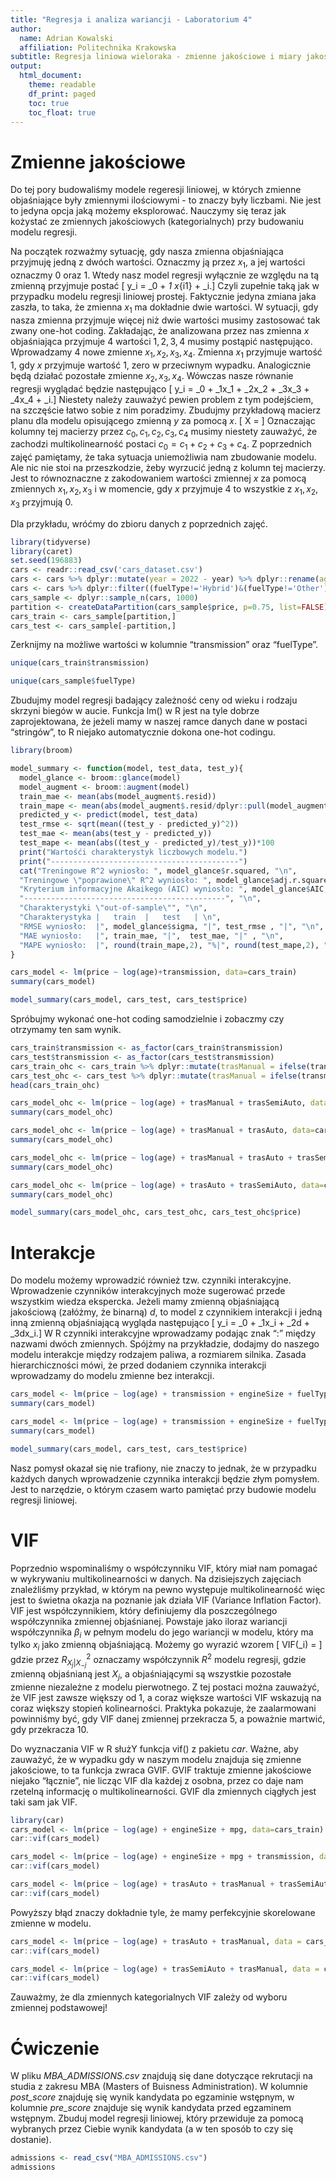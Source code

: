 ```yaml
---
title: "Regresja i analiza wariancji - Laboratorium 4"
author:
  name: Adrian Kowalski
  affiliation: Politechnika Krakowska
subtitle: Regresja liniowa wieloraka - zmienne jakościowe i miary jakości modelu
output:
  html_document:
    theme: readable
    df_print: paged
    toc: true
    toc_float: true
---
```


# Zmienne jakościowe

Do tej pory budowaliśmy modele regeresji liniowej, w których zmienne objaśniające były zmiennymi ilościowymi - to znaczy były liczbami. Nie jest to jedyna opcja jaką możemy eksplorować. Nauczymy się teraz jak kożystać ze zmiennych jakościowych (kategorialnych) przy budowaniu modelu regresji.

Na początek rozważmy sytuację, gdy nasza zmienna objaśniająca przyjmuję jedną z dwóch wartości. Oznaczmy ją przez $x_1$, a jej wartości oznaczmy $0$ oraz $1$. Wtedy nasz model regresji wyłącznie ze względu na tą zmienną przyjmuje postać
\[ y_i = \beta_0 + \beta_1 x_{i1} + \varepsilon_i.\]
Czyli zupełnie taką jak w przypadku modelu regresji liniowej prostej. Faktycznie jedyna zmiana jaka zaszła, to taka, że zmienna $x_1$ ma dokładnie dwie wartości. W sytuacji, gdy nasza zmienna przyjmuje więcej niż dwie wartości musimy zastosować tak zwany one-hot coding. Zakładając, że analizowana przez nas zmienna $x$ objaśniająca przyjmuje 4 wartości $1,2,3,4$ musimy postąpić następująco. Wprowadzamy 4 nowe zmienne $x_1, x_2, x_3, x_4$. Zmienna $x_1$ przyjmuje wartość $1$, gdy $x$ przyjmuje wartość $1$, zero w przeciwnym wypadku. Analogicznie będą działać pozostałe zmienne $x_2, x_3, x_4$. Wówczas nasze równanie regresji wyglądać będzie następująco
\[ y_i = \beta_0 + \beta_1x_1 + \beta_2x_2 + \beta_3x_3 + \beta_4x_4 + \varepsilon_i.\]
Niestety należy zauważyć pewien problem z tym podejściem, na szczęście łatwo sobie z nim poradzimy. Zbudujmy przykładową macierz planu dla modelu opisującego zmienną $y$ za pomocą $x$. 
\[ X = \left[ \begin{array}{ccccc}1 \; 0 \; 1 \; 0 \; 0 \\ 1 \; 0 \; 0 \; 0 \; 1 \\ 1 \; 0 \; 0 \; 0 \; 1 \\ 1 \; 0 \; 1 \; 0 \; 0 \\ 1 \; 1 \; 0 \; 0 \; 0 \end{array}\right]\]
Oznaczając kolumny tej macierzy przez $c_0, c_1, c_2, c_3, c_4$ musimy niestety zauważyć, że zachodzi multikolinearność postaci $c_0 = c_1 + c_2 + c_3 + c_4$. Z poprzednich zajęć pamiętamy, że taka sytuacja uniemożliwia nam zbudowanie modelu. Ale nic nie stoi na przeszkodzie, żeby wyrzucić jedną z kolumn tej macierzy. Jest to równoznaczne z zakodowaniem wartości zmiennej $x$ za pomocą zmiennych $x_1, x_2, x_3$ i w momencie, gdy $x$ przyjmuje $4$ to wszystkie z $x_1, x_2, x_3$ przyjmują $0$.

Dla przykładu, wróćmy do zbioru danych z poprzednich zajęć. 

```r
library(tidyverse)
library(caret)
set.seed(196883)
cars <- readr::read_csv('cars_dataset.csv')
cars <- cars %>% dplyr::mutate(year = 2022 - year) %>% dplyr::rename(age = year)
cars <- cars %>% dplyr::filter((fuelType!='Hybrid')&(fuelType!='Other')&(fuelType!='Electric'))
cars_sample <- dplyr::sample_n(cars, 1000)
partition <- createDataPartition(cars_sample$price, p=0.75, list=FALSE)
cars_train <- cars_sample[partition,]
cars_test <- cars_sample[-partition,]
```
Zerknijmy na możliwe wartości w kolumnie "transmission" oraz "fuelType".
```r
unique(cars_train$transmission)
```

```r
unique(cars_sample$fuelType)
```
Zbudujmy model regresji badający zależność ceny od wieku i rodzaju skrzyni biegów w aucie. Funkcja lm() w R jest na tyle dobrze zaprojektowana, że jeżeli mamy w naszej ramce danych dane w postaci "stringów", to R niejako automatycznie dokona one-hot codingu.
```r
library(broom)

model_summary <- function(model, test_data, test_y){
  model_glance <- broom::glance(model)
  model_augment <- broom::augment(model)
  train_mae <- mean(abs(model_augment$.resid))
  train_mape <- mean(abs(model_augment$.resid/dplyr::pull(model_augment, var=1)))*100
  predicted_y <- predict(model, test_data)
  test_rmse <- sqrt(mean((test_y - predicted_y)^2))
  test_mae <- mean(abs(test_y - predicted_y))
  test_mape <- mean(abs((test_y - predicted_y)/test_y))*100
  print("Wartośći charakterystyk liczbowych modelu.")
  print("------------------------------------------")
  cat("Treningowe R^2 wyniosło: ", model_glance$r.squared, "\n",
  "Treningowe \"poprawione\" R^2 wyniosło: ", model_glance$adj.r.squared, "\n",
  "Kryterium informacyjne Akaikego (AIC) wyniosło: ", model_glance$AIC, "\n",
  "---------------------------------------------", "\n",
  "Charakterystyki \"out-of-sample\"", "\n",
  "Charakterystyka |   train  |   test   | \n", 
  "RMSE wyniosło:  |", model_glance$sigma, "|", test_rmse , "|", "\n",
  "MAE wyniosło:   |", train_mae, "|",  test_mae, "|" , "\n",
  "MAPE wyniosło:  |", round(train_mape,2), "%|", round(test_mape,2), "%|",  "\n")
}
```
```r
cars_model <- lm(price ~ log(age)+transmission, data=cars_train)
summary(cars_model)
```
```r
model_summary(cars_model, cars_test, cars_test$price)
```
Spróbujmy wykonać one-hot coding samodzielnie i zobaczmy czy otrzymamy ten sam wynik.
```r
cars_train$transmission <- as_factor(cars_train$transmission)
cars_test$transmission <- as_factor(cars_test$transmission)
cars_train_ohc <- cars_train %>% dplyr::mutate(trasManual = ifelse(transmission=='Manual',1,0)) %>% dplyr::mutate(trasSemiAuto = ifelse(transmission=='Semi-Auto',1,0)) %>%     dplyr::mutate(trasAuto = ifelse(transmission=='Automatic',1,0))
cars_test_ohc <- cars_test %>% dplyr::mutate(trasManual = ifelse(transmission=='Manual',1,0)) %>% dplyr::mutate(trasSemiAuto = ifelse(transmission=='Semi-Auto',1,0)) %>%     dplyr::mutate(trasAuto = ifelse(transmission=='Automatic',1,0))
head(cars_train_ohc)
```

```r
cars_model_ohc <- lm(price ~ log(age) + trasManual + trasSemiAuto, data=cars_train_ohc)
summary(cars_model_ohc)
```

```r
cars_model_ohc <- lm(price ~ log(age) + trasManual + trasAuto, data=cars_train_ohc)
summary(cars_model_ohc)
```

```r
cars_model_ohc <- lm(price ~ log(age) + trasManual + trasAuto + trasSemiAuto, data=cars_train_ohc)
summary(cars_model_ohc)
```

```r
cars_model_ohc <- lm(price ~ log(age) + trasAuto + trasSemiAuto, data=cars_train_ohc)
summary(cars_model_ohc)
```
```r
model_summary(cars_model_ohc, cars_test_ohc, cars_test_ohc$price)
```

# Interakcje

Do modelu możemy wprowadzić również tzw. czynniki interakcyjne. Wprowadzenie czynników interakcyjnych może sugerować przede wszystkim wiedza ekspercka. Jeżeli mamy zmienną objaśniającą jakościową (załóżmy, że binarną) $d$, to model z czynnikiem interakcji i jedną inną zmienną objaśniającą wygląda następująco
\[ y_i = \beta_0 + \beta_1x_i + \beta_2d + \beta_3dx_i.\]
W R czynniki interakcyjne wprowadzamy podając znak ":" między nazwami dwóch zmiennych. Spójżmy na przykładzie, dodajmy do naszego modelu interakcje między rodzajem paliwa, a rozmiarem silnika. Zasada hierarchiczności mówi, że przed dodaniem czynnika interakcji wprowadzamy do modelu zmienne bez interakcji.
```r
cars_model <- lm(price ~ log(age) + transmission + engineSize + fuelType, data=cars_train)
summary(cars_model)
```
```r
cars_model <- lm(price ~ log(age) + transmission + engineSize + fuelType + engineSize:fuelType, data=cars_train)
summary(cars_model)
```
```r
model_summary(cars_model, cars_test, cars_test$price)
```
Nasz pomysł okazał się nie trafiony, nie znaczy to jednak, że w przypadku każdych danych wprowadzenie czynnika interakcji będzie złym pomysłem. Jest to narzędzie, o którym czasem warto pamiętać przy budowie modelu regresji liniowej.


# VIF

Poprzednio wspominaliśmy o współczynniku VIF, który miał nam pomagać w wykrywaniu multikolinearności w danych. Na dzisiejszych zajęciach znaleźliśmy przykład, w którym na pewno występuje multikolinearność więc jest to świetna okazja na poznanie jak działa VIF (Variance Inflation Factor). VIF jest współczynnikiem, który definiujemy dla poszczególnego współczynnika zmiennej objaśnianej. Powstaje jako iloraz wariancji współczynnika $\beta_i$ w pełnym modelu do jego wariancji w modelu, który ma tylko $x_i$ jako zmienną objaśniającą. Możemy go wyrazić wzorem \[ VIF(\beta_i) = \frac{1}{1 - R^2_{X_j|X_{-j}} }\]
gdzie przez $R^2_{X_j|X_{-j}}$ oznaczamy współczynnik $R^2$ modelu regresji, gdzie zmienną objaśnianą jest $X_j$, a objaśniającymi są wszystkie pozostałe zmienne niezależne z modelu pierwotnego. Z tej postaci można zauważyć, że VIF jest zawsze większy od $1$, a coraz większe wartości VIF wskazują na coraz większy stopień kolinearności. Praktyka pokazuje, że zaalarmowani powinniśmy być, gdy VIF danej zmiennej przekracza 5, a poważnie martwić, gdy przekracza 10.

Do wyznaczania VIF w R służY funkcja vif() z pakietu $\textit{car}$. Ważne, aby zauważyć, że w wypadku gdy w naszym modelu znajduja się zmienne jakościowe, to ta funkcja zwraca GVIF. GVIF traktuje zmienne jakościowe niejako "łącznie", nie licząc VIF dla każdej z osobna, przez co daje nam rzetelną informację o multikolinearności. GVIF dla zmiennych ciągłych jest taki sam jak VIF.

```r
library(car)
cars_model <- lm(price ~ log(age) + engineSize + mpg, data=cars_train)
car::vif(cars_model)
```

```r
cars_model <- lm(price ~ log(age) + engineSize + mpg + transmission, data=cars_train)
car::vif(cars_model)
```

```r
cars_model <- lm(price ~ log(age) + trasAuto + trasManual + trasSemiAuto, data = cars_train_ohc)
car::vif(cars_model)
```

Powyższy błąd znaczy dokładnie tyle, że mamy perfekcyjnie skorelowane zmienne w modelu.

```r
cars_model <- lm(price ~ log(age) + trasAuto + trasManual, data = cars_train_ohc)
car::vif(cars_model)
```

```r
cars_model <- lm(price ~ log(age) + trasSemiAuto + trasManual, data = cars_train_ohc)
car::vif(cars_model)
```

Zauważmy, że dla zmiennych kategorialnych VIF zależy od wyboru zmiennej podstawowej!

# Ćwiczenie

W pliku *MBA_ADMISSIONS.csv* znajdują się dane dotyczące rekrutacji na studia z zakresu MBA (Masters of Buisness Administration). W kolumnie *post_score* znajduję się wynik kandydata po egzaminie wstępnym, w kolumnie *pre_score* znajduje się wynik kandydata przed egzaminem wstępnym. Zbuduj model regresji liniowej, który przewiduje za pomocą wybranych przez Ciebie wynik kandydata (a w ten sposób to czy się dostanie).
```r
admissions <- read_csv("MBA_ADMISSIONS.csv")
admissions
```